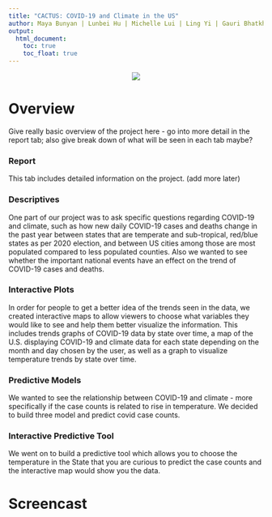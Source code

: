 ```yaml
---
title: "CACTUS: COVID-19 and Climate in the US"
author: Maya Bunyan | Lunbei Hu | Michelle Lui | Ling Yi | Gauri Bhatkhande | Pallavi Krishnamurthy
output: 
  html_document:
    toc: true
    toc_float: true
---
```

<style type="text/css">
h2.author{
  font-size: 10px;
}
</style>

<space>
      
<center>

<img src="images/cactus.jpg">

</center>

# Overview

Give really basic overview of the project here - go into more detail in the report tab; also give break down of what will be seen in each tab maybe?

### Report

This tab includes detailed information on the project. (add more later)

### Descriptives

One part of our project was to ask specific questions regarding COVID-19 and climate, such as how new daily COVID-19 cases and deaths change in the past year between states that are temperate and sub-tropical, red/blue states as per 2020 election, and between US cities among those are most populated compared to less populated counties. Also we wanted to see whether the important national events have an effect on the trend of COVID-19 cases and deaths.

### Interactive Plots

In order for people to get a better idea of the trends seen in the data, we created interactive maps to allow viewers to choose what variables they would like to see and help them better visualize the information. This includes trends graphs of COVID-19 data by state over time, a map of the U.S. displaying COVID-19 and climate data for each state depending on the month and day chosen by the user, as well as a graph to visualize temperature trends by state over time.

### Predictive Models

We wanted to see the relationship between COVID-19 and climate - more specifically if the case counts is related to rise in temperature. We decided to build three model and predict covid case counts.

### Interactive Predictive Tool

We went on to build a predictive tool which allows you to choose the temperature in the State that you are curious to predict the case counts and the interactive map would show you the data. 

# Screencast
